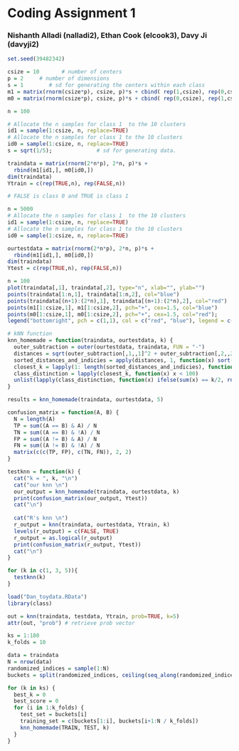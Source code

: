 # Coding Assignment 1
### Nishanth Alladi (nalladi2), Ethan Cook (elcook3), Davy Ji (davyji2)

```r

set.seed(39482342)

csize = 10       # number of centers
p = 2     # number of dimensions    
s = 1        # sd for generating the centers within each class                    
m1 = matrix(rnorm(csize*p), csize, p)*s + cbind( rep(1,csize), rep(0,csize) ) # m1 = all center data for class 1
m0 = matrix(rnorm(csize*p), csize, p)*s + cbind( rep(0,csize), rep(1,csize) ) # m0 = all center data for class 2

n = 100

# Allocate the n samples for class 1  to the 10 clusters
id1 = sample(1:csize, n, replace=TRUE)
# Allocate the n samples for class 1 to the 10 clusters
id0 = sample(1:csize, n, replace=TRUE)  
s = sqrt(1/5);              # sd for generating data. 

traindata = matrix(rnorm(2*n*p), 2*n, p)*s + 
  rbind(m1[id1,], m0[id0,])
dim(traindata)
Ytrain = c(rep(TRUE,n), rep(FALSE,n))

# FALSE is class 0 and TRUE is class 1

n = 5000
# Allocate the n samples for class 1  to the 10 clusters
id1 = sample(1:csize, n, replace=TRUE)
# Allocate the n samples for class 1 to the 10 clusters
id0 = sample(1:csize, n, replace=TRUE)  

ourtestdata = matrix(rnorm(2*n*p), 2*n, p)*s + 
  rbind(m1[id1,], m0[id0,])
dim(traindata)
Ytest = c(rep(TRUE,n), rep(FALSE,n))
```

```r
n = 100
plot(traindata[,1], traindata[,2], type="n", xlab="", ylab="")
points(traindata[1:n,1], traindata[1:n,2], col="blue")
points(traindata[(n+1):(2*n),1], traindata[(n+1):(2*n),2], col="red")
points(m1[1:csize,1], m1[1:csize,2], pch="+", cex=1.5, col="blue")
points(m0[1:csize,1], m0[1:csize,2], pch="+", cex=1.5, col="red");   
legend("bottomright", pch = c(1,1), col = c("red", "blue"), legend = c("class 1", "class 0"))
```

```r
# kNN function
knn_homemade = function(traindata, ourtestdata, k) {
  outer_subtraction = outer(ourtestdata, traindata, FUN = "-")
  distances = sqrt(outer_subtraction[,1,,1]^2 + outer_subtraction[,2,,2]^2)
  sorted_distances_and_indicies = apply(distances, 1, function(x) sort(x, index.return = TRUE))
  closest_k = lapply(1: length(sorted_distances_and_indicies), function (j) sorted_distances_and_indicies[[j]]$ix[1:k] )
  class_distinction = lapply(closest_k, function(x) x < 100)
  unlist(lapply(class_distinction, function(x) ifelse(sum(x) == k/2, rnorm(1) > 0, sum(x) > k/2)))
}
```

```r
results = knn_homemade(traindata, ourtestdata, 5)
```

```r
confusion_matrix = function(A, B) {
  N = length(A)
  TP = sum((A == B) & A) / N
  TN = sum((A == B) & !A) / N
  FP = sum((A != B) & A) / N
  FN = sum((A != B) & !A) / N
  matrix(c(c(TP, FP), c(TN, FN)), 2, 2)
}
```

```r
testknn = function(k) {
  cat("k = ", k, "\n")
  cat("our knn \n")
  our_output = knn_homemade(traindata, ourtestdata, k)
  print(confusion_matrix(our_output, Ytest))
  cat("\n")
  
  cat("R's knn \n")
  r_output = knn(traindata, ourtestdata, Ytrain, k)
  levels(r_output) = c(FALSE, TRUE)
  r_output = as.logical(r_output)
  print(confusion_matrix(r_output, Ytest))
  cat("\n")
}
```

```r
for (k in c(1, 3, 5)){
  testknn(k)
}
```

```r
load("Dan_toydata.RData")
library(class)

out = knn(traindata, testdata, Ytrain, prob=TRUE, k=5)
attr(out, "prob") # retrieve prob vector
```


```r
ks = 1:180
k_folds = 10

data = traindata
N = nrow(data)
randomized_indices = sample(1:N)
buckets = split(randomized_indices, ceiling(seq_along(randomized_indices) / (N / k_folds))) 

for (k in ks) {
  best_k = 0
  best_score = 0
  for (i in 1:k_folds) {
    test_set = buckets[i]
    training_set = c(buckets[1:i], buckets[i+1:N / k_folds])
    knn_homemade(TRAIN, TEST, k)
  }
}


```

